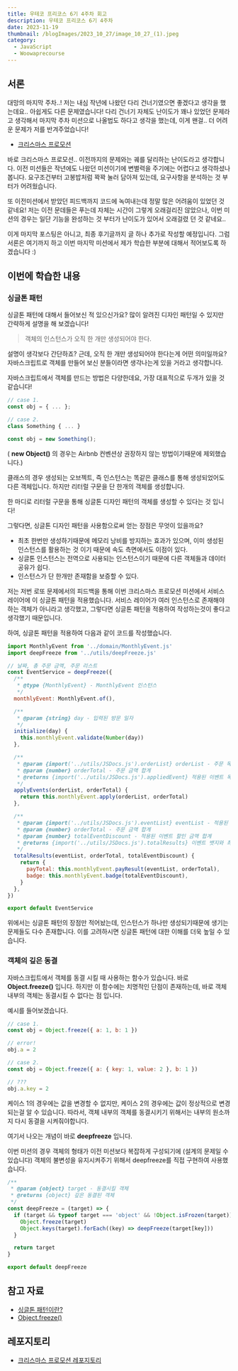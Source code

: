 ```yaml
---
title: 우테코 프리코스 6기 4주차 회고
description: 우테코 프리코스 6기 4주차
date: 2023-11-19
thumbnail: /blogImages/2023_10_27/image_10_27_(1).jpeg
category:
  - JavaScript
  - Woowaprecourse
---
```


## 서론

대망의 마지막 주차..! 저는 내심 작년에 나왔던 다리 건너기였으면 좋겠다고 생각을 했는데요.. 아쉽게도 다른 문제였습니다!
다리 건너기 자체도 난이도가 꽤나 있었던 문제라고 생각해서 마지막 주차 미션으로 나올법도 하다고 생각을 했는데, 이게 왠걸.. 더 어려운 문제가 저를 반겨주었습니다!

- [크리스마스 프로모션](https://github.com/woowacourse-precourse/javascript-christmas-6)

바로 크리스마스 프로모션.. 이전까지의 문제와는 궤를 달리하는 난이도라고 생각합니다. 이전 미션들은 작년에도 나왔던 미션이기에 변별력을 주기에는 어렵다고 생각하셨나봅니다.
요구조건부터 고봉밥처럼 꽉꽉 눌러 담아져 있는데, 요구사항을 분석하는 것 부터가 어려웠습니다.

또 이전미션에서 받았던 피드백까지 코드에 녹여내는데 정말 많은 어려움이 있었던 것 같네요!
저는 이전 문데들은 푸는데 자체는 시간이 그렇게 오래걸리진 않았으나, 이번 미션의 경우는 일단 기능을 완성하는 것 부터가 난이도가 있어서 오래걸렸 던 것 같네요..

이게 마지막 포스팅은 아니고, 최종 후기글까지 글 하나 추가로 작성할 예정입니다.
그럼 서론은 여기까지 하고 이번 마지막 미션에서 제가 학습한 부분에 대해서 적어보도록 하겠습니다 :)

## 이번에 학습한 내용

### 싱글톤 패턴

싱글톤 패턴에 대해서 들어보신 적 있으신가요? 많이 알려진 디자인 패턴일 수 있지만 간략하게 설명을 해 보겠습니다!

> 객체의 인스턴스가 오직 한 개만 생성되어야 한다.

설명이 생각보다 간단하죠? 근데, 오직 한 개만 생성되어야 한다는게 어떤 의미일까요?
자바스크립트로 객체를 만들어 보신 분들이라면 생각나는게 있을 거라고 생각합니다.

자바스크립트에서 객체를 만드는 방법은 다양한데요, 가장 대표적으로 두개가 있을 것 같습니다!

```js
// case 1.
const obj = { ... };

// case 2.
class Something { ... }

const obj = new Something();
```

( **new Object()** 의 경우는 Airbnb 컨벤션상 권장하지 않는 방법이기때문에 제외했습니다.)

클래스의 경우 생성되는 오브젝트, 즉 인스턴스는 똑같은 클래스를 통해 생성되었어도 다른 객체입니다.
하지만 리터럴 구문을 단 한개의 객체를 생성합니다.

한 마디로 리터럴 구문을 통해 싱글톤 디자인 패턴의 객체를 생성할 수 있다는 것 입니다!

그렇다면, 싱글톤 디자인 패턴을 사용함으로써 얻는 장점은 무엇이 있을까요?

- 최초 한번만 생성하기때문에 메모리 낭비를 방지하는 효과가 있으며, 이미 생성된 인스턴스를 활용하는 것 이기 때문에 속도 측면에서도 이점이 있다.
- 싱글톤 인스턴스는 전역으로 사용되는 인스턴스이기 때문에 다른 객체들과 데이터 공유가 쉽다.
- 인스턴스가 단 한개만 존재함을 보증할 수 있다.

저는 저번 로또 문제에서의 피드백을 통해 이번 크리스마스 프로모션 미션에서 서비스 레이어에 이 싱글톤 패턴을 적용했습니다.
서비스 레이어가 여러 인스턴스로 존재해야 하는 객체가 아니라고 생각했고, 그렇다면 싱글톤 패턴을 적용하여 작성하는것이 좋다고 생각했기 때문입니다.

하여, 싱글톤 패턴을 적용하여 다음과 같이 코드를 작성했습니다.

```js showLineNumbers
import MonthlyEvent from '../domain/MonthlyEvent.js'
import deepFreeze from '../utils/deepFreeze.js'

// 날짜, 총 주문 금액, 주문 리스트
const EventService = deepFreeze({
  /**
   * @type {MonthlyEvent} - MonthlyEvent 인스턴스
   */
  monthlyEvent: MonthlyEvent.of(),

  /**
   * @param {string} day - 입력된 방문 일자
   */
  initialize(day) {
    this.monthlyEvent.validate(Number(day))
  },

  /**
   * @param {import('../utils/JSDocs.js').orderList} orderList - 주문 목록
   * @param {number} orderTotal - 주문 금액 합계
   * @returns {import('../utils/JSDocs.js').appliedEvent} 적용된 이벤트 목록과 총 할인 금액
   */
  applyEvents(orderList, orderTotal) {
    return this.monthlyEvent.apply(orderList, orderTotal)
  },

  /**
   * @param {import('../utils/JSDocs.js').eventList} eventList - 적용된 이벤트 목록
   * @param {number} orderTotal - 주문 금액 합계
   * @param {number} totalEventDiscount - 적용된 이벤트 할인 금액 합계
   * @returns {import('../utils/JSDocs.js').totalResults} 이벤트 뱃지와 최종 결제 예정 금액
   */
  totalResults(eventList, orderTotal, totalEventDiscount) {
    return {
      payTotal: this.monthlyEvent.payResult(eventList, orderTotal),
      badge: this.monthlyEvent.badge(totalEventDiscount),
    }
  },
})

export default EventService
```

위에서는 싱글톤 패턴의 장점만 적어놨는데, 인스턴스가 하나만 생성되기때문에 생기는 문제들도 다수 존재합니다. 이를 고려하시면 싱글톤 패턴에 대한 이해를 더욱 높일 수 있습니다.

### 객체의 깊은 동결

자바스크립트에서 객체를 동결 시킬 때 사용하는 함수가 있습니다. 바로 **Object.freeze()** 입니다.
하지만 이 함수에는 치명적인 단점이 존재하는데, 바로 객체 내부의 객체는 동결시킬 수 없다는 점 입니다.

예시를 들어보겠습니다.

```js
// case 1.
const obj = Object.freeze({ a: 1, b: 1 })

// error!
obj.a = 2

// case 2.
const obj = Object.freeze({ a: { key: 1, value: 2 }, b: 1 })

// ???
obj.a.key = 2
```

케이스 1의 경우에는 값을 변경할 수 없지만, 케이스 2의 경우에는 값이 정상적으로 변경되는걸 알 수 있습니다.
따라서, 객체 내부의 객체를 동결시키기 위해서는 내부의 원소까지 다시 동결을 시켜줘야합니다.

여기서 나오는 개념이 바로 **deepfreeze** 입니다.

이번 미션의 경우 객체의 형태가 이전 미션보다 복잡하게 구성되기에 (설계의 문제일 수 있습니다) 객체의 불변성을 유지시켜주기 위해서 deepfreeze를 직접 구현하여 사용했습니다.

```js showLineNumbers
/**
 * @param {object} target - 동결시킬 객체
 * @returns {object} 깊은 동결된 객체
 */
const deepFreeze = (target) => {
  if (target && typeof target === 'object' && !Object.isFrozen(target)) {
    Object.freeze(target)
    Object.keys(target).forEach((key) => deepFreeze(target[key]))
  }

  return target
}

export default deepFreeze
```

## 참고 자료

- [싱글톤 패턴이란?](https://tecoble.techcourse.co.kr/post/2020-11-07-singleton/)
- [Object.freeze()](https://developer.mozilla.org/ko/docs/Web/JavaScript/Reference/Global_Objects/Object/freeze)

## 레포지토리

- [크리스마스 프로모션 레포지토리](https://github.com/SWARVY/javascript-christmas-6-SWARVY)
